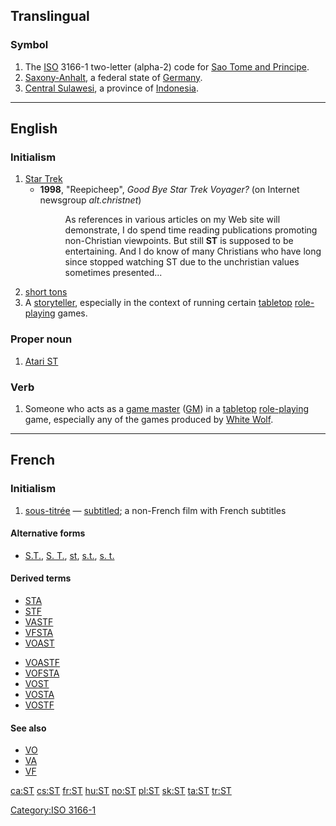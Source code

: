 {{also|Appendix:Variations of "st"}}
==Translingual==

===Symbol===
{{head|mul|symbol}}
# The [[ISO]] 3166-1 two-letter (alpha-2) code for [[Sao Tome and Principe]].
# [[Saxony-Anhalt]], a federal state of [[Germany]].
# [[Central Sulawesi]], a province of [[Indonesia]].

[[Category:ISO 3166-1]]

----

==English==

===Initialism===
{{rfc-header|Initialism}}
{{head|en|initialism}}

# [[Star Trek]]
#* '''1998''', "Reepicheep", ''Good Bye Star Trek Voyager?'' (on Internet newsgroup ''alt.christnet'')
#*: As references in various articles on my Web site will demonstrate, I do spend time reading publications promoting non-Christian viewpoints. But still '''ST''' is supposed to be entertaining. And I do know of many Christians who have long since stopped watching ST due to the unchristian values sometimes presented...
# [[short ton]]s
# A [[storyteller]], especially in the context of running certain [[tabletop]] [[role-playing]] games.

===Proper noun===
{{en-proper noun}}

# {{label|en|computing}} [[w:Atari ST|Atari ST]]

===Verb===
{{en-verb}}

# Someone who acts as a [[game master]] ([[GM]]) in a [[tabletop]] [[role-playing]] game, especially any of the games produced by [[w:White Wolf|White Wolf]].

----

==French==

===Initialism===
{{rfc-header|Initialism}}
{{head|fr|initialism}}

# {{label|fr|initialism|film}} [[sous-titrée]] — [[subtitled]]; a non-French film with French subtitles

====Alternative forms====
* [[S.T.]], [[S. T.]], [[st]], [[s.t.]], [[s. t.]]

====Derived terms====
{{der-top}}
* [[STA]]
* [[STF]]
* [[VASTF]]
* [[VFSTA]]
* [[VOAST]]
{{der-mid}}
* [[VOASTF]]
* [[VOFSTA]]
* [[VOST]]
* [[VOSTA]]
* [[VOSTF]]
{{der-bottom}}

====See also====
* [[VO]]
* [[VA]]
* [[VF]]

[[ca:ST]]
[[cs:ST]]
[[fr:ST]]
[[hu:ST]]
[[no:ST]]
[[pl:ST]]
[[sk:ST]]
[[ta:ST]]
[[tr:ST]]